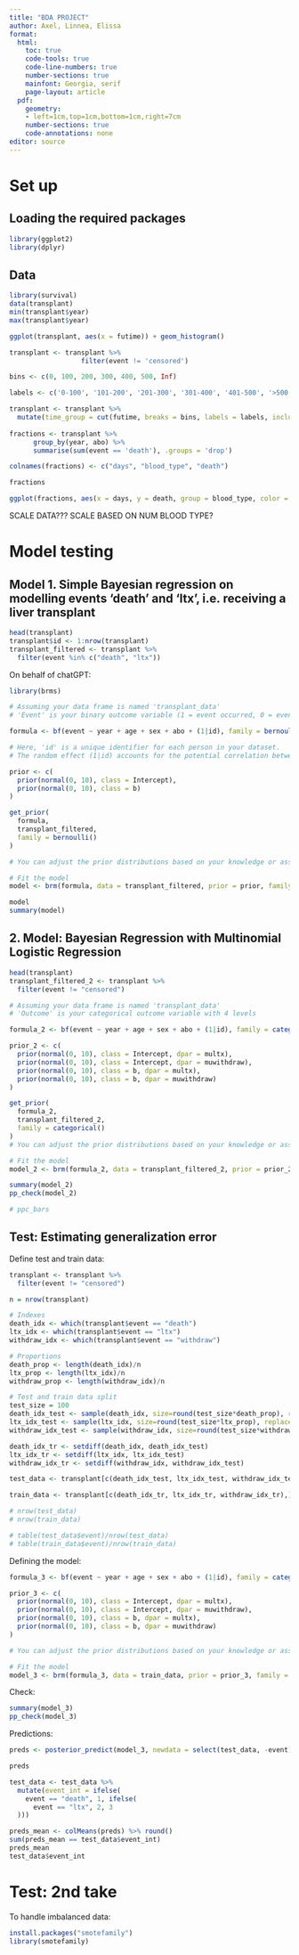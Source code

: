 ```yaml
---
title: "BDA PROJECT"
author: Axel, Linnea, Elissa
format: 
  html:
    toc: true
    code-tools: true
    code-line-numbers: true  
    number-sections: true
    mainfont: Georgia, serif
    page-layout: article
  pdf:  
    geometry:
    - left=1cm,top=1cm,bottom=1cm,right=7cm
    number-sections: true
    code-annotations: none
editor: source
---
```


# Set up

## Loading the required packages

```r
library(ggplot2)
library(dplyr)
```

## Data

```r
library(survival)
data(transplant)
min(transplant$year)
max(transplant$year)
```

```r
ggplot(transplant, aes(x = futime)) + geom_histogram()
```

```r
transplant <- transplant %>%
                  filter(event != 'censored')

bins <- c(0, 100, 200, 300, 400, 500, Inf)

labels <- c('0-100', '101-200', '201-300', '301-400', '401-500', '>500')

transplant <- transplant %>%
  mutate(time_group = cut(futime, breaks = bins, labels = labels, include.lowest = TRUE, right = FALSE))
  
fractions <- transplant %>%
      group_by(year, abo) %>%
      summarise(sum(event == 'death'), .groups = 'drop')

colnames(fractions) <- c("days", "blood_type", "death")

fractions
```

```r
ggplot(fractions, aes(x = days, y = death, group = blood_type, color = blood_type)) + geom_line()
```

SCALE DATA??? SCALE BASED ON NUM BLOOD TYPE? 

# Model testing

## Model 1. Simple Bayesian regression on modelling events 'death' and 'ltx', i.e. receiving a liver transplant

```r
head(transplant)
transplant$id <- 1:nrow(transplant)
transplant_filtered <- transplant %>%
  filter(event %in% c("death", "ltx"))
```

On behalf of chatGPT:

```r
library(brms)

# Assuming your data frame is named 'transplant_data'
# 'Event' is your binary outcome variable (1 = event occurred, 0 = event did not occur)

formula <- bf(event ~ year + age + sex + abo + (1|id), family = bernoulli())

# Here, 'id' is a unique identifier for each person in your dataset.
# The random effect (1|id) accounts for the potential correlation between repeated measurements on the same person.

prior <- c(
  prior(normal(0, 10), class = Intercept),
  prior(normal(0, 10), class = b)
)

get_prior(
  formula,
  transplant_filtered,
  family = bernoulli()
)

# You can adjust the prior distributions based on your knowledge or assumptions about the data.

# Fit the model
model <- brm(formula, data = transplant_filtered, prior = prior, family = bernoulli(), chains = 4, iter = 2000)

```


```r
model
summary(model)
```

## 2. Model: Bayesian Regression with Multinomial Logistic Regression

```r
head(transplant)
transplant_filtered_2 <- transplant %>%
  filter(event != "censored")
```

```r
# Assuming your data frame is named 'transplant_data'
# 'Outcome' is your categorical outcome variable with 4 levels

formula_2 <- bf(event ~ year + age + sex + abo + (1|id), family = categorical())

prior_2 <- c(
  prior(normal(0, 10), class = Intercept, dpar = multx),
  prior(normal(0, 10), class = Intercept, dpar = muwithdraw),
  prior(normal(0, 10), class = b, dpar = multx),
  prior(normal(0, 10), class = b, dpar = muwithdraw)
)

get_prior(
  formula_2,
  transplant_filtered_2,
  family = categorical()
)
# You can adjust the prior distributions based on your knowledge or assumptions about the data.

# Fit the model
model_2 <- brm(formula_2, data = transplant_filtered_2, prior = prior_2, family = categorical(), chains = 4, iter = 2000)
```

```r
summary(model_2)
pp_check(model_2)

# ppc_bars
```

## Test: Estimating generalization error

Define test and train data:

```r
transplant <- transplant %>%
  filter(event != "censored")

n = nrow(transplant)

# Indexes
death_idx <- which(transplant$event == "death")
ltx_idx <- which(transplant$event == "ltx")
withdraw_idx <- which(transplant$event == "withdraw")

# Proportions
death_prop <- length(death_idx)/n
ltx_prop <- length(ltx_idx)/n
withdraw_prop <- length(withdraw_idx)/n

# Test and train data split
test_size = 100
death_idx_test <- sample(death_idx, size=round(test_size*death_prop), replace = FALSE)
ltx_idx_test <- sample(ltx_idx, size=round(test_size*ltx_prop), replace = FALSE)
withdraw_idx_test <- sample(withdraw_idx, size=round(test_size*withdraw_prop), replace = FALSE)

death_idx_tr <- setdiff(death_idx, death_idx_test)
ltx_idx_tr <- setdiff(ltx_idx, ltx_idx_test)
withdraw_idx_tr <- setdiff(withdraw_idx, withdraw_idx_test)

test_data <- transplant[c(death_idx_test, ltx_idx_test, withdraw_idx_test),]

train_data <- transplant[c(death_idx_tr, ltx_idx_tr, withdraw_idx_tr),]

# nrow(test_data)
# nrow(train_data)

# table(test_data$event)/nrow(test_data)
# table(train_data$event)/nrow(train_data)
```


Defining the model:

```r
formula_3 <- bf(event ~ year + age + sex + abo + (1|id), family = categorical())

prior_3 <- c(
  prior(normal(0, 10), class = Intercept, dpar = multx),
  prior(normal(0, 10), class = Intercept, dpar = muwithdraw),
  prior(normal(0, 10), class = b, dpar = multx),
  prior(normal(0, 10), class = b, dpar = muwithdraw)
)

# You can adjust the prior distributions based on your knowledge or assumptions about the data.

# Fit the model
model_3 <- brm(formula_3, data = train_data, prior = prior_3, family = categorical(), chains = 4, iter = 2000)
```

Check:

```r
summary(model_3)
pp_check(model_3)
```

Predictions:

```r
preds <- posterior_predict(model_3, newdata = select(test_data, -event), allow_new_levels=TRUE)

preds

test_data <- test_data %>%
  mutate(event_int = ifelse(
    event == "death", 1, ifelse(
      event == "ltx", 2, 3
  )))

preds_mean <- colMeans(preds) %>% round()
sum(preds_mean == test_data$event_int)
preds_mean
test_data$event_int
```

# Test: 2nd take

To handle imbalanced data:

```r
install.packages("smotefamily")
library(smotefamily)
```